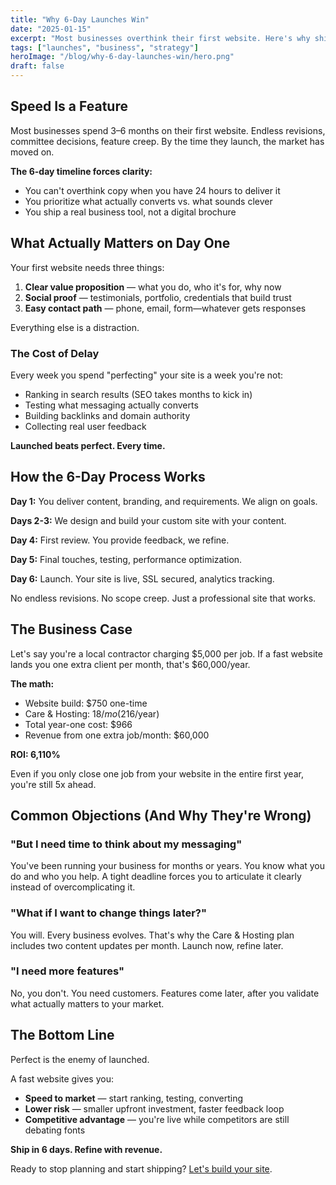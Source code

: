 ```yaml
---
title: "Why 6-Day Launches Win"
date: "2025-01-15"
excerpt: "Most businesses overthink their first website. Here's why shipping fast beats endless perfectionism—and how a 6-day timeline forces the right decisions."
tags: ["launches", "business", "strategy"]
heroImage: "/blog/why-6-day-launches-win/hero.png"
draft: false
---
```


## Speed Is a Feature

Most businesses spend 3–6 months on their first website. Endless revisions, committee decisions, feature creep. By the time they launch, the market has moved on.

**The 6-day timeline forces clarity:**

- You can't overthink copy when you have 24 hours to deliver it
- You prioritize what actually converts vs. what sounds clever
- You ship a real business tool, not a digital brochure

## What Actually Matters on Day One

Your first website needs three things:

1. **Clear value proposition** — what you do, who it's for, why now
2. **Social proof** — testimonials, portfolio, credentials that build trust
3. **Easy contact path** — phone, email, form—whatever gets responses

Everything else is a distraction.

### The Cost of Delay

Every week you spend "perfecting" your site is a week you're not:

- Ranking in search results (SEO takes months to kick in)
- Testing what messaging actually converts
- Building backlinks and domain authority
- Collecting real user feedback

**Launched beats perfect. Every time.**

## How the 6-Day Process Works

**Day 1:** You deliver content, branding, and requirements. We align on goals.

**Days 2-3:** We design and build your custom site with your content.

**Day 4:** First review. You provide feedback, we refine.

**Day 5:** Final touches, testing, performance optimization.

**Day 6:** Launch. Your site is live, SSL secured, analytics tracking.

No endless revisions. No scope creep. Just a professional site that works.

## The Business Case

Let's say you're a local contractor charging $5,000 per job. If a fast website lands you one extra client per month, that's $60,000/year.

**The math:**

- Website build: $750 one-time
- Care & Hosting: $18/mo ($216/year)
- Total year-one cost: $966
- Revenue from one extra job/month: $60,000

**ROI: 6,110%**

Even if you only close one job from your website in the entire first year, you're still 5x ahead.

## Common Objections (And Why They're Wrong)

### "But I need time to think about my messaging"

You've been running your business for months or years. You know what you do and who you help. A tight deadline forces you to articulate it clearly instead of overcomplicating it.

### "What if I want to change things later?"

You will. Every business evolves. That's why the Care & Hosting plan includes two content updates per month. Launch now, refine later.

### "I need more features"

No, you don't. You need customers. Features come later, after you validate what actually matters to your market.

## The Bottom Line

Perfect is the enemy of launched.

A fast website gives you:

- **Speed to market** — start ranking, testing, converting
- **Lower risk** — smaller upfront investment, faster feedback loop
- **Competitive advantage** — you're live while competitors are still debating fonts

**Ship in 6 days. Refine with revenue.**

Ready to stop planning and start shipping? [Let's build your site](#contact).
